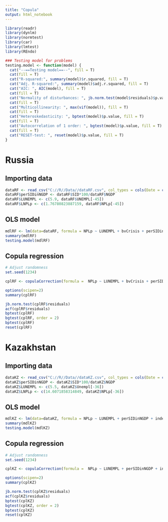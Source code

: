 ---
title: "Copula"
output: html_notebook
---

```{r}
library(readr)
library(dynlm)
library(normtest)
library(car) 
library(lmtest)
library(REndo)

### Testing model for problems
testing.model <- function(model) {
  cat("--==Testing model==--", fill = T)
  cat(fill = T)
  cat("R-squared:", summary(model)$r.squared, fill = T)
  cat("Adj. R-squared:", summary(model)$adj.r.squared, fill = T)
  cat("AIC: ", AIC(model), fill = T)
  cat(fill = T)
  cat("Normality of disturbances: ", jb.norm.test(model$residuals)$p.value, fill = T)
  cat(fill = T)
  cat("Multicollinearity: ", max(vif(model)), fill = T)
  cat(fill = T)
  cat("Heteroskedasticity: ", bptest(model)$p.value, fill = T)
  cat(fill = T)
  cat("Autocorrelation of 1 order: ", bgtest(model)$p.value, fill = T)
  cat(fill = T)
  cat("RESET-test: ", reset(model)$p.value, fill = T)
}


```

# Russia

## Importing data

```{r}
dataRF <- read_csv("C://R//Data//dataRF.csv", col_types = cols(Date = col_character()))
dataRF$perSIDinNGDP <- dataRF$SID*100/dataRF$NGDP
dataRF$LUNEMPL <- c(5.9, dataRF$UNEMPL[-45])
dataRF$LNPLp <- c(1.76780823887159, dataRF$NPLp[-45])
```

## OLS model

```{r}
mdlRF <- lm(data=dataRF, formula = NPLp ~ LUNEMPL + bvCrisis + perSIDinNGDP + indexDemocracy + indexInstitute + indexPayment + LNPLp)
summary(mdlRF)
testing.model(mdlRF)
```


## Copula regression

```{r include=FALSE}

# Adjust randomness
set.seed(1234)

cplRF <- copulaCorrection(formula =  NPLp ~ LUNEMPL + bvCrisis + perSIDinNGDP + indexDemocracy + indexInstitute + indexPayment + LNPLp | continuous(perSIDinNGDP, indexPayment, indexInstitute), num.boots = 10000, data=dataRF)
```

```{r}
options(scipen=2)
summary(cplRF)
```

```{r}
jb.norm.test(cplRF$residuals)
acf(cplRF$residuals)
bptest(cplRF)
bgtest(cplRF, order = 2)
bptest(cplRF)
reset(cplRF)
```

# Kazakhstan

## Importing data

```{r}
dataKZ <- read_csv("C://R//Data//dataKZ.csv", col_types = cols(Date = col_character()))
dataKZ$perSIDinNGDP <- dataKZ$SID*100/dataKZ$NGDP
dataKZ$LUNEMPL <- c(5.5, dataKZ$Unempl[-36])
dataKZ$LNPLp <- c(14.6071858314849, dataKZ$NPLp[-36])
```


## OLS model

```{r}
mdlKZ <- lm(data=dataKZ, formula = NPLp ~ LUNEMPL + perSIDinNGDP + indexDemocracy + indexInstitute + indexPayment + LNPLp)
summary(mdlKZ)
testing.model(mdlKZ)
```

## Copula regression

```{r include=FALSE}

# Adjust randomness
set.seed(1234)

cplKZ <- copulaCorrection(formula =  NPLp ~ LUNEMPL + perSIDinNGDP + indexDemocracy + indexInstitute + indexPayment + LNPLp | continuous(perSIDinNGDP, indexPayment, indexInstitute), num.boots = 10000, data=dataKZ)
```

```{r}
options(scipen=2)
summary(cplKZ)
```

```{r}
jb.norm.test(cplKZ$residuals)
acf(cplKZ$residuals)
bptest(cplKZ)
bgtest(cplKZ, order = 2)
bptest(cplKZ)
reset(cplKZ)
```
